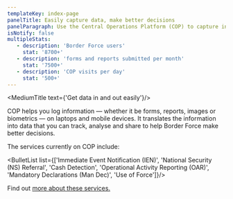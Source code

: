 ```yaml
---
templateKey: index-page
panelTitle: Easily capture data, make better decisions
panelParagraph: Use the Central Operations Platform (COP) to capture information quickly and produce data that informs decision making.
isNotify: false
multipleStats:
   - description: 'Border Force users'
     stat: '8700+'
   - description: 'forms and reports submitted per month'
     stat: '7500+'
   - description: 'COP visits per day'
     stat: '500+'
---
```


<MediumTitle text={'Get data in and out easily'}/>

COP helps you log information — whether it be forms, reports, images or biometrics — on laptops and mobile devices. It translates the information into data that you can track, analyse and share to help Border Force make better decisions.

The services currently on COP include:

<BulletList list={['Immediate Event Notification (IEN)', 'National Security (NS) Referral', 'Cash Detection', 'Operational Activity Reporting (OAR)', 'Mandatory Declarations (Man Dec)', 'Use of Force']}/>

<p className="govuk-body">Find out <a href="https://training.cop.homeoffice.gov.uk/#cop" class="govuk-link" target="_blank">more about these services.</a></p>

